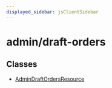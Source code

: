 ```yaml
---
displayed_sidebar: jsClientSidebar
---
```



# admin/draft-orders

## Classes

- [AdminDraftOrdersResource](../admin_draft_orders/classes/admin_draft_orders.AdminDraftOrdersResource.mdx)
